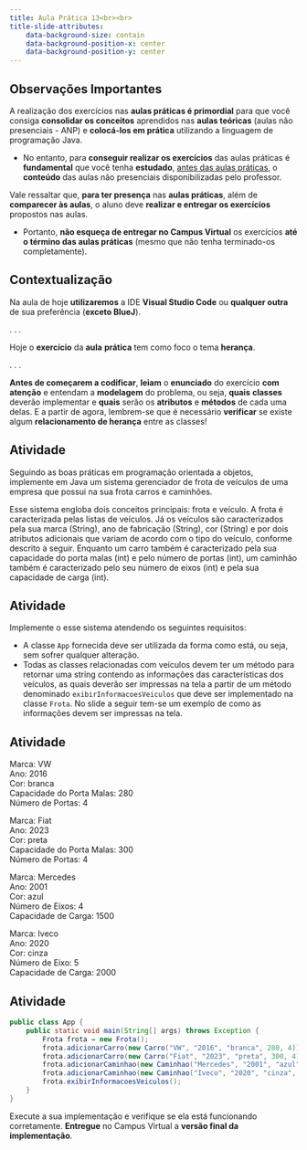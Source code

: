 ```yaml
---
title: Aula Prática 13<br><br>
title-slide-attributes:
    data-background-size: contain
    data-background-position-x: center
    data-background-position-y: center
---
```


## Observações Importantes {}
::: {.fontsize80}
::: {.nonincremental}

A realização dos exercícios nas **aulas práticas é primordial** para que você consiga **consolidar os conceitos** aprendidos nas **aulas teóricas** (aulas não presenciais - ANP) e **colocá-los em prática** utilizando a linguagem de programação Java.

- No entanto, para **conseguir realizar os exercícios** das aulas práticas é **fundamental** que você tenha **estudado**, [antes das aulas práticas]{.underline}, o **conteúdo** das aulas não presenciais disponibilizadas pelo professor. 

Vale ressaltar que, **para ter presença** nas **aulas práticas**, além de **comparecer às aulas**, o aluno deve **realizar e entregar os exercícios** propostos nas aulas.

- Portanto, **não esqueça de entregar no Campus Virtual** os exercícios **até o término das aulas práticas** (mesmo que não tenha terminado-os completamente).
:::
:::


## Contextualização

:::{.fontsize90}
Na aula de hoje **utilizaremos** a IDE **Visual Studio Code** ou **qualquer outra** de sua preferência (**exceto BlueJ**).
:::

. . .

:::{.fontsize90}
Hoje o **exercício** da **aula** **prática** tem como foco o tema **herança**. 
:::

. . .

:::{.fontsize90}
**Antes de começarem a codificar**, **leiam** o **enunciado** do exercício **com atenção** e entendam a **modelagem** do problema, ou seja, **quais** **classes** deverão implementar e **quais** serão os **atributos** e **métodos** de cada uma delas. E a partir de agora, lembrem-se que é necessário **verificar** se existe algum **relacionamento de herança** entre as classes!
:::


## Atividade
:::{.nonincremental .fontsize85}
Seguindo as boas práticas em programação orientada a objetos, implemente em Java um sistema gerenciador de frota de veículos de uma empresa que possui na sua frota carros e caminhões. 

Esse sistema engloba dois conceitos principais: frota e veículo. A frota é caracterizada pelas listas de veículos. Já os veículos são caracterizados pela sua marca (String), ano de fabricação (String), cor (String) e por dois atributos adicionais que variam de acordo com o tipo do veículo, conforme descrito a seguir. Enquanto um carro também é caracterizado pela sua capacidade do porta malas (int) e pelo número de portas (int), um caminhão também é caracterizado pelo seu número de eixos (int) e pela sua capacidade de carga (int). 
:::



## Atividade
:::{.nonincremental .fontsize85}
Implemente o esse sistema atendendo os seguintes requisitos:

- A classe `App` fornecida deve ser utilizada da forma como está, ou seja, sem sofrer qualquer alteração.
- Todas as classes relacionadas com veículos devem ter um método para retornar uma string contendo as informações das características dos veículos, as quais deverão ser impressas na tela a partir de um método denominado `exibirInformacoesVeiculos` que deve ser implementado na classe `Frota`. No slide a seguir tem-se um exemplo de como as informações devem ser impressas na tela. 
:::

## Atividade

:::{.callout-note title="Exemplo de saída de dados na tela gerado a partir do código da classe App" icon=false .fontsize70}
Marca: VW<br>
Ano: 2016<br>
Cor: branca<br>
Capacidade do Porta Malas: 280<br>
Número de Portas: 4

Marca: Fiat<br>
Ano: 2023<br>
Cor: preta<br>
Capacidade do Porta Malas: 300<br>
Número de Portas: 4

Marca: Mercedes<br>
Ano: 2001<br>
Cor: azul<br>
Número de Eixos: 4<br>
Capacidade de Carga: 1500

Marca: Iveco<br>
Ano: 2020<br>
Cor: cinza<br>
Número de Eixo: 5<br>
Capacidade de Carga: 2000
:::


## Atividade

```.java
public class App {
    public static void main(String[] args) throws Exception {
        Frota frota = new Frota();
        frota.adicionarCarro(new Carro("VW", "2016", "branca", 280, 4));
        frota.adicionarCarro(new Carro("Fiat", "2023", "preta", 300, 4));
        frota.adicionarCaminhao(new Caminhao("Mercedes", "2001", "azul", 4, 1500));
        frota.adicionarCaminhao(new Caminhao("Iveco", "2020", "cinza", 5, 2000));
        frota.exibirInformacoesVeiculos();
    }
}
```

:::{.callout-warning title="Atenção" icon=false .fontsize90}
Execute a sua implementação e verifique se ela está funcionando corretamente. **Entregue** no Campus Virtual a **versão final da implementação**.
:::